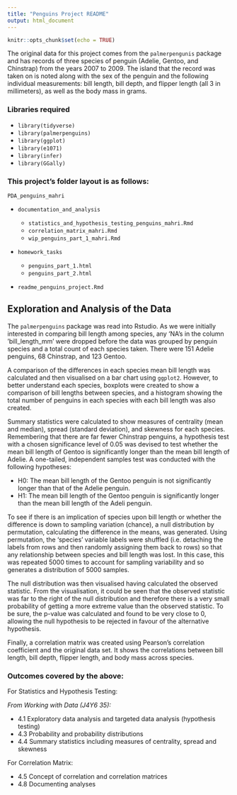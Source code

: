 ```yaml
---
title: "Penguins Project README"
output: html_document
---
```


```r
knitr::opts_chunk$set(echo = TRUE)
```


The original data for this project comes from the `palmerpengunis` package and 
has records of three species of penguin (Adelie, Gentoo, and Chinstrap) from the 
years 2007 to 2009. The island that the record was taken on is noted along with 
the sex of the penguin and the following individual measurements: bill length, 
bill depth, and flipper length (all 3 in millimeters), as well as the body mass 
in grams. 

### Libraries required

* `library(tidyverse)`
* `library(palmerpenguins)`
* `library(ggplot)`
* `library(e1071)`
* `library(infer)`
* `library(GGally)`

### This project's folder layout is as follows: 

`PDA_penguins_mahri`

* `documentation_and_analysis`

  * `statistics_and_hypothesis_testing_penguins_mahri.Rmd`
  * `correlation_matrix_mahri.Rmd`
  * `wip_penguins_part_1_mahri.Rmd`
  
* `homework_tasks`

  * `penguins_part_1.html`
  * `penguins_part_2.html`
  
* `readme_penguins_project.Rmd`

  
## Exploration and Analysis of the Data

The `palmerpenguins` package was read into Rstudio. As we were initially 
interested in comparing bill length among species, any 'NA's in the column 
'bill_length_mm' were dropped before the data was grouped by penguin species and
a total count of each species taken. There were 151 Adelie penguins, 68 Chinstrap,
and 123 Gentoo. 	

A comparison of the differences in each species mean bill length was calculated 
and then visualised on a bar chart using `ggplot2`. However, to better understand 
each species, boxplots were created to show a comparison of bill lengths between 
species, and a histogram showing the total number of penguins in each species with 
each bill length was also created. 

Summary statistics were calculated to show measures of centrality (mean and 
median), spread (standard deviation), and skewness for each species. Remembering 
that there are far fewer Chinstrap penguins, a hypothesis test with a chosen 
significance level of 0.05 was devised to test whether the mean bill length of 
Gentoo is significantly longer than the mean bill length of Adelie. A one-tailed, 
independent samples test was conducted with the following hypotheses:

* H0: The mean bill length of the Gentoo penguin is not significantly longer 
than that of the Adelie penguin. 
* H1: The mean bill length of the Gentoo penguin is significantly longer than the 
mean bill length of the Adeli penguin.

To see if there is an implication of species upon bill length or whether the 
difference is down to sampling variation (chance), a null distribution by 
permutation, calculating the difference in the means, was generated. Using 
permutation, the 'species' variable labels were shuffled (i.e. detaching the labels 
from rows and then randomly assigning them back to rows) so that any relationship 
between species and bill length was lost. In this case, this was repeated 5000 
times to account for sampling variability and so generates a distribution of 5000 
samples. 

The null distribution was then visualised having calculated the observed
statistic. From the visualisation, it could be seen that the observed statistic 
was far to the right of the null distribution and therefore there is a very small
probability of getting a more extreme value than the observed statistic. To be 
sure, the p-value was calculated and found to be very close to 0, allowing the
null hypothesis to be rejected in favour of the alternative hypothesis.

Finally, a correlation matrix was created using Pearson's correlation coefficient
and the original data set. It shows the correlations between bill length, bill 
depth, flipper length, and body mass across species. 


### Outcomes covered by the above: 

For Statistics and Hypothesis Testing:

  *From Working with Data (J4Y6 35):*

  * 4.1 Exploratory data analysis and targeted data analysis (hypothesis testing)
  * 4.3 Probability and probability distributions
  * 4.4 Summary statistics including measures of centrality, spread and skewness

For Correlation Matrix:

  * 4.5 Concept of correlation and correlation matrices
  * 4.8 Documenting analyses